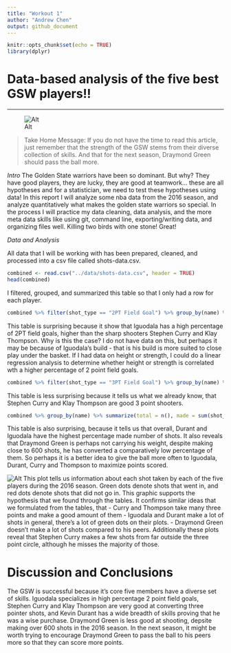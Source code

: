 ```yaml
---
title: "Workout 1"
author: "Andrew Chen"
output: github_document
---
```


```r
knitr::opts_chunk$set(echo = TRUE)
library(dplyr)
```

# Data-based analysis of the five best GSW players!!
***

![Alt](../images/nbareport.jpeg "Title")

> Take Home Message: If you do not have the time to read this article, just remember that the strength of the GSW stems from their diverse collection of skills. And that for the next season, Draymond Green should pass the ball more. 

*Intro*
The Golden State warriors have been so dominant. But why? They have good players, they are lucky, they are good at teamwork... these are all hypotheses and for a statistician, we need to test these hypotheses using data! In this report I will analyze some nba data from the 2016 season, and analyze quantitatively what makes the golden state warriors so special. In the process I will practice my data cleaning, data analysis, and the more meta data skills like using git, command line, exporting/writing data, and organizing files well. Killing two birds with one stone! Great!

*Data and Analysis*

All data that I will be working with has been prepared, cleaned, and processed into a csv file called shots-data.csv.
```r
combined <- read.csv("../data/shots-data.csv", header = TRUE)
head(combined)
```

I filtered, grouped, and summarized this table so that I only had a row for each player.
```r
combined %>% filter(shot_type == "2PT Field Goal") %>% group_by(name) %>% summarize(total = n(), made = sum(shot_made_flag == "shot_yes"), perc_made = made/total)
```
This table is surprising because it show that Iguodala has a high percentage of 2PT field goals, higher than the sharp shooters Stephen Curry and Klay Thompson. Why is this the case? I do not have data on this, but perhaps it may be because of Iguodala's build - that is his build is more suited to close play under the basket. If I had data on height or strength, I could do a linear regression analysis to determine whether height or strength is correlated wth a higher percentage of 2 point field goals.

```r
combined %>% filter(shot_type == "3PT Field Goal") %>% group_by(name) %>% summarize(total = n(), made = sum(shot_made_flag == "shot_yes"), perc_made = made/total)
```
This table is less surprising because it tells us what we already know, that Stephen Curry and Klay Thompson are good 3 point shooters. 

```r
combined %>% group_by(name) %>% summarize(total = n(), made = sum(shot_made_flag == "shot_yes"), perc_made = made/total)
```
This table is also surprising, because it tells us that overall, Durant and Iguodala have the highest percentage made number of shots. It also reveals that Draymond Green is perhaps not carrying his weight, despite making close to 600 shots, he has converted a comparatively low percentage of them. So perhaps it is a better idea to give the ball more often to Iguodala, Durant, Curry and Thompson to maximize points scored. 

![Alt](../images/gsw-shot-charts.png "Title")
This plot tells us information about each shot taken by each of the five players during the 2016 season. Green dots denote shots that went in, and red dots denote shots that did not go in. This graphic supports the hypothesis that we found through the tables. It confirms similar ideas that we formulated from the tables, that 
- Curry and Thompson take many three points and make a good amount of them
- Iguodala and Durant make a lot of shots in general, there's a lot of green dots on their plots. 
- Draymond Green doesn't make a lot of shots compared to his peers. 
Additionally these plots reveal that Stephen Curry makes a few shots from far outside the three point circle, although he misses the majority of those. 

# Discussion and Conclusions

The GSW is successful because it's core five members have a diverse set of skills. Iguodala specializes in high percentage 2 point field goals, Stephen Curry and Klay Thompson are very good at converting three pointer shots, and Kevin Durant has a wide breadth of skills proving that he was a wise purchase. Draymond Green is less good at shooting, depsite making over 600 shots in the 2016 season. In the next season, it might be worth trying to encourage Draymond Green to pass the ball to his peers more so that they can score more points.
